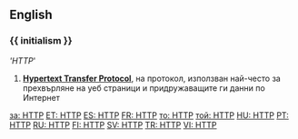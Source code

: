 ==English==

==={{ initialism }}===
'' 'HTTP'''

#'''[[ Hypertext Transfer Protocol ]]''', на протокол, използван най-често за прехвърляне на уеб страници и придружаващите ги данни по Интернет

[[за: HTTP]]
[[ET: HTTP]]
[[ES: HTTP]]
[[FR: HTTP]]
[[то: HTTP]]
[[той: HTTP]]
[[HU: HTTP]]
[[PT: HTTP]]
[[RU: HTTP]]
[[FI: HTTP]]
[[SV: HTTP]]
[[TR: HTTP]]
[[VI: HTTP]]